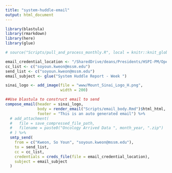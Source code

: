 ```yaml
---
title: "system-huddle-email"
output: html_document
---
```


```r

library(blastula)
library(rmarkdown)
library(here)
library(glue)
```


```r

# source("Scripts/pull_and_process_monthly.R", local = knitr::knit_global())
```

```r

email_credential_location <- "/SharedDrive/deans/Presidents/HSPI-PM/Operations Analytics and Optimization/Administrative/Workgroups/R Workbench/Working Area/Data Connections/email_creds"
cc_list <- c("soyoun.kweon@mssm.edu")
send_list <- c("soyoun.kweon@mssm.edu")
email_subject <- glue("System Huddle Report - Week ")

sinai_logo <- add_image(file = "www/Mount_Sinai_Logo_H.png",
                        width = 200)

##Use blastula to construct email to send
compose_email(header = sinai_logo,
              body = render_email("Scripts/email_body.Rmd")$html_html,
              footer = "This is an auto generated email") %>%
  # add_attachment(
  #   file = save_compressed_file_path,
  #   filename = paste0("Oncology Arrived Data ", month_year, ".zip")
  # ) %>%
  smtp_send(
    from = c("Kweon, So Youn", "soyoun.kweon@mssm.edu"),
    to = send_list,
    cc = cc_list,
    credentials = creds_file(file = email_credential_location),
    subject = email_subject
  )
```